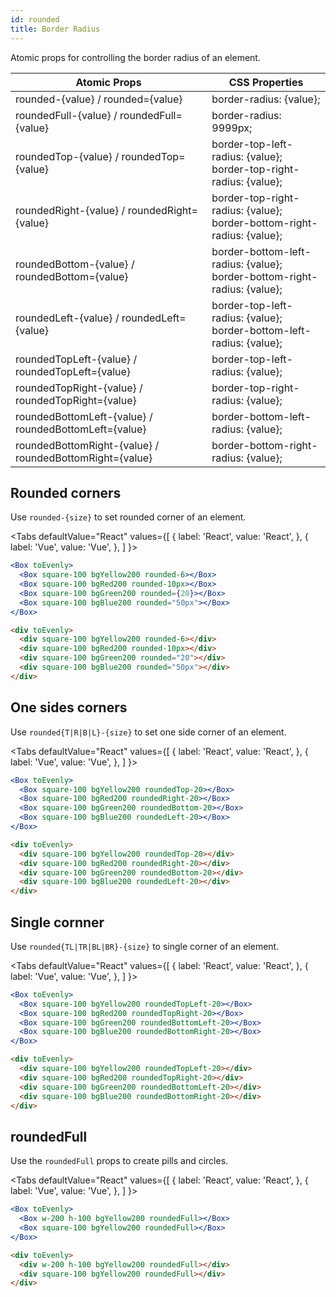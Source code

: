 ```yaml
---
id: rounded
title: Border Radius
---
```



Atomic props for controlling the border radius of an element.

| Atomic Props                                            | CSS Properties                                                               |
| ------------------------------------------------------- | ---------------------------------------------------------------------------- |
| rounded-{value} / rounded={value}                       | border-radius: {value};                                                      |
| roundedFull-{value} / roundedFull={value}               | border-radius: 9999px;                                                       |
| roundedTop-{value} / roundedTop={value}                 | border-top-left-radius: {value};<br/>border-top-right-radius: {value};       |
| roundedRight-{value} / roundedRight={value}             | border-top-right-radius: {value};<br/>border-bottom-right-radius: {value};   |
| roundedBottom-{value} / roundedBottom={value}           | border-bottom-left-radius: {value};<br/>border-bottom-right-radius: {value}; |
| roundedLeft-{value} / roundedLeft={value}               | border-top-left-radius: {value};<br/>border-bottom-left-radius: {value};     |
| roundedTopLeft-{value} / roundedTopLeft={value}         | border-top-left-radius: {value};                                             |
| roundedTopRight-{value} / roundedTopRight={value}       | border-top-right-radius: {value};                                            |
| roundedBottomLeft-{value} / roundedBottomLeft={value}   | border-bottom-left-radius: {value};                                          |
| roundedBottomRight-{value} / roundedBottomRight={value} | border-bottom-right-radius: {value};                                         |

## Rounded corners

Use `rounded-{size}` to set rounded corner of an element.

<Tabs
defaultValue="React"
values={[
{ label: 'React', value: 'React', },
{ label: 'Vue', value: 'Vue', },
]
}>
<TabItem value="React">

```jsx live
<Box toEvenly>
  <Box square-100 bgYellow200 rounded-6></Box>
  <Box square-100 bgRed200 rounded-10px></Box>
  <Box square-100 bgGreen200 rounded={20}></Box>
  <Box square-100 bgBlue200 rounded="50px"></Box>
</Box>
```

</TabItem>
<TabItem value="Vue">

```html
<div toEvenly>
  <div square-100 bgYellow200 rounded-6></div>
  <div square-100 bgRed200 rounded-10px></div>
  <div square-100 bgGreen200 rounded="20"></div>
  <div square-100 bgBlue200 rounded="50px"></div>
</div>
```

</TabItem>
</Tabs>

## One sides corners

Use `rounded{T|R|B|L}-{size}` to set one side corner of an element.

<Tabs
defaultValue="React"
values={[
{ label: 'React', value: 'React', },
{ label: 'Vue', value: 'Vue', },
]
}>
<TabItem value="React">

```jsx live
<Box toEvenly>
  <Box square-100 bgYellow200 roundedTop-20></Box>
  <Box square-100 bgRed200 roundedRight-20></Box>
  <Box square-100 bgGreen200 roundedBottom-20></Box>
  <Box square-100 bgBlue200 roundedLeft-20></Box>
</Box>
```

</TabItem>
<TabItem value="Vue">

```html
<div toEvenly>
  <div square-100 bgYellow200 roundedTop-20></div>
  <div square-100 bgRed200 roundedRight-20></div>
  <div square-100 bgGreen200 roundedBottom-20></div>
  <div square-100 bgBlue200 roundedLeft-20></div>
</div>
```

</TabItem>
</Tabs>

## Single cornner

Use `rounded{TL|TR|BL|BR}-{size}` to single corner of an element.

<Tabs
defaultValue="React"
values={[
{ label: 'React', value: 'React', },
{ label: 'Vue', value: 'Vue', },
]
}>
<TabItem value="React">

```jsx live
<Box toEvenly>
  <Box square-100 bgYellow200 roundedTopLeft-20></Box>
  <Box square-100 bgRed200 roundedTopRight-20></Box>
  <Box square-100 bgGreen200 roundedBottomLeft-20></Box>
  <Box square-100 bgBlue200 roundedBottomRight-20></Box>
</Box>
```

</TabItem>
<TabItem value="Vue">

```html
<div toEvenly>
  <div square-100 bgYellow200 roundedTopLeft-20></div>
  <div square-100 bgRed200 roundedTopRight-20></div>
  <div square-100 bgGreen200 roundedBottomLeft-20></div>
  <div square-100 bgBlue200 roundedBottomRight-20></div>
</div>
```

</TabItem>
</Tabs>

## roundedFull

Use the `roundedFull` props to create pills and circles.

<Tabs
defaultValue="React"
values={[
{ label: 'React', value: 'React', },
{ label: 'Vue', value: 'Vue', },
]
}>
<TabItem value="React">

```jsx live
<Box toEvenly>
  <Box w-200 h-100 bgYellow200 roundedFull></Box>
  <Box square-100 bgYellow200 roundedFull></Box>
</Box>
```

</TabItem>
<TabItem value="Vue">

```html
<div toEvenly>
  <div w-200 h-100 bgYellow200 roundedFull></div>
  <div square-100 bgYellow200 roundedFull></div>
</div>
```

</TabItem>
</Tabs>
